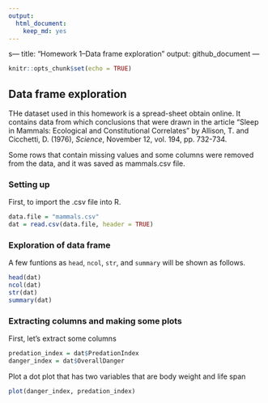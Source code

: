 ```yaml
---
output: 
  html_document: 
    keep_md: yes
---
```

s---
title: "Homework 1--Data frame exploration"
output: github_document
---

```r
knitr::opts_chunk$set(echo = TRUE)
```

## Data frame exploration

THe dataset used in this homework is a spread-sheet obtain online. It contains data from which conclusions  that were  drawn  in  the  article  "Sleep  in 
Mammals: Ecological and Constitutional Correlates" by Allison, T.  and 
Cicchetti, D. (1976), _Science_, November 12, vol. 194,  pp.  732-734. 

Some rows that contain missing values and some columns were removed from the data, and it was saved as mammals.csv file.

### Setting up
First, to import the .csv file into R.

```r
data.file = "mammals.csv"
dat = read.csv(data.file, header = TRUE)
```


### Exploration of data frame

A few funtions as `head`, `ncol`, `str`, and `summary` will be shown as follows.

```r
head(dat)
ncol(dat)
str(dat)
summary(dat)
```

### Extracting columns and making some plots

First, let's extract some columns
```r
predation_index = dat$PredationIndex
danger_index = dat$OverallDanger
```

Plot a dot plot that has two variables that are body weight and life span
```r
plot(danger_index, predation_index)
```


